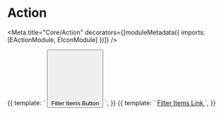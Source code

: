 

# Action

<Meta title="Core/Action" decorators={[moduleMetadata({ imports: [EActionModule, EIconModule] })]} />

<Preview>
    <Story name="button" height="80px">
        {{
            template: `
                <button eAction>
                    <svg viewBox="0 0 24 24" fill="none" xmlns="http://www.w3.org/2000/svg">
                        <path d="M4.41431 3H19.5859C20.1382 3 20.5859 3.44772 20.5859 4C20.5859 4.26522 20.4805 4.51957 20.293 4.70711L14.0001 11V21L10.0001 18V11L3.7072 4.70711C3.31668 4.31658 3.31668 3.68342 3.7072 3.29289C3.89474 3.10536 4.14909 3 4.41431 3Z" />
                    </svg>
                    Filter Items Button
                </button>
            `,
        }}
    </Story>
</Preview>

<Preview>
    <Story name="link" height="80px">
        {{
            template: `
                <a href="#" eAction>
                    <e-icon eIcon></e-icon>
                    Filter Items Link
                </a>
            `,
        }}
    </Story>
</Preview>



